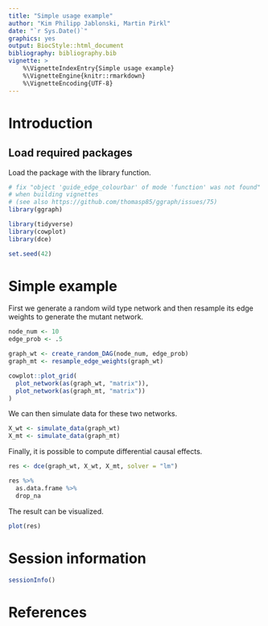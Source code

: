 ```yaml
---
title: "Simple usage example"
author: "Kim Philipp Jablonski, Martin Pirkl"
date: "`r Sys.Date()`"
graphics: yes
output: BiocStyle::html_document
bibliography: bibliography.bib
vignette: >
    %\VignetteIndexEntry{Simple usage example}
    %\VignetteEngine{knitr::rmarkdown}
    %\VignetteEncoding{UTF-8}
---
```


# Introduction

## Load required packages

Load the package with the library function.

```r
# fix "object 'guide_edge_colourbar' of mode 'function' was not found"
# when building vignettes
# (see also https://github.com/thomasp85/ggraph/issues/75)
library(ggraph)

library(tidyverse)
library(cowplot)
library(dce)

set.seed(42)
```

# Simple example

First we generate a random wild type network and then resample
its edge weights to generate the mutant network.

```r
node_num <- 10
edge_prob <- .5

graph_wt <- create_random_DAG(node_num, edge_prob)
graph_mt <- resample_edge_weights(graph_wt)

cowplot::plot_grid(
  plot_network(as(graph_wt, "matrix")),
  plot_network(as(graph_mt, "matrix"))
)
```

We can then simulate data for these two networks.

```r
X_wt <- simulate_data(graph_wt)
X_mt <- simulate_data(graph_mt)
```

Finally, it is possible to compute differential causal effects.

```r
res <- dce(graph_wt, X_wt, X_mt, solver = "lm")

res %>%
  as.data.frame %>%
  drop_na
```

The result can be visualized.

```r
plot(res)
```

# Session information

```r
sessionInfo()
```

# References
